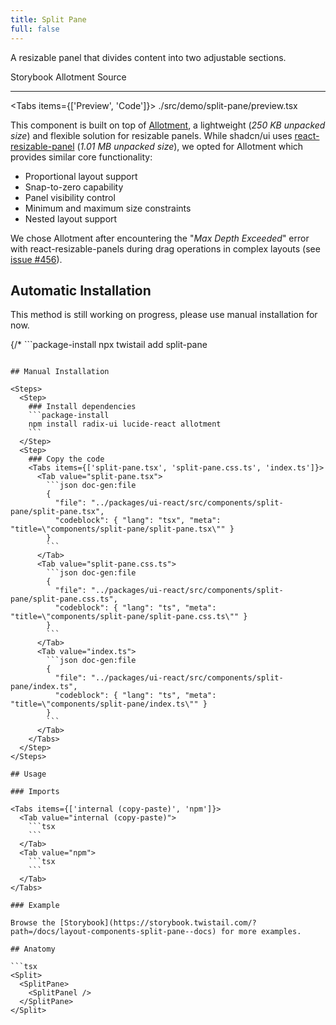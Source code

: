 ```yaml
---
title: Split Pane
full: false
---
```


A resizable panel that divides content into two adjustable sections.

<Badges>
  <BadgeLink href="https://storybook.twistail.com/?path=/docs/layout-components-split-pane--docs" external>
    Storybook
  </BadgeLink>
  <BadgeLink href="https://allotment.mulberryhousesoftware.com/docs/allotment" external>
    Allotment
  </BadgeLink>
  <BadgeLink href="https://github.com/riipandi/twistail/tree/main/packages/ui-react/src/components/split-pane" external>
    Source
  </BadgeLink>
</Badges>

---


<Tabs items={['Preview', 'Code']}>
  <Tab value="Preview" className="rounded-b-xl flex min-h-44 flex-wrap items-center justify-center gap-4 py-20 not-prose">
    <Demo />
  </Tab>
  <Tab value="Code">
    <include cwd lang="tsx">./src/demo/split-pane/preview.tsx</include>
  </Tab>
</Tabs>

This component is built on top of [Allotment](https://allotment.mulberryhousesoftware.com/?utm_source=twistail.com&utm_medium=website&utm_campaign=docs),
a lightweight (_250 KB unpacked size_) and flexible solution for resizable panels. While shadcn/ui uses
[react-resizable-panel](https://github.com/bvaughn/react-resizable-panels) (_1.01 MB unpacked size_),
we opted for Allotment which provides similar core functionality:

- Proportional layout support
- Snap-to-zero capability
- Panel visibility control
- Minimum and maximum size constraints
- Nested layout support

We chose Allotment after encountering the "_Max Depth Exceeded_" error with react-resizable-panels
during drag operations in complex layouts (see [issue #456](https://github.com/bvaughn/react-resizable-panels/issues/456)).

## Automatic Installation

<Callout type='warn'>
  This method is still working on progress, please use manual installation for now.
</Callout>

{/* ```package-install
npx twistail add split-pane
``` */}

## Manual Installation

<Steps>
  <Step>
    ### Install dependencies
    ```package-install
    npm install radix-ui lucide-react allotment
    ```
  </Step>
  <Step>
    ### Copy the code
    <Tabs items={['split-pane.tsx', 'split-pane.css.ts', 'index.ts']}>
      <Tab value="split-pane.tsx">
        ```json doc-gen:file
        {
          "file": "../packages/ui-react/src/components/split-pane/split-pane.tsx",
          "codeblock": { "lang": "tsx", "meta": "title=\"components/split-pane/split-pane.tsx\"" }
        }
        ```
      </Tab>
      <Tab value="split-pane.css.ts">
        ```json doc-gen:file
        {
          "file": "../packages/ui-react/src/components/split-pane/split-pane.css.ts",
          "codeblock": { "lang": "ts", "meta": "title=\"components/split-pane/split-pane.css.ts\"" }
        }
        ```
      </Tab>
      <Tab value="index.ts">
        ```json doc-gen:file
        {
          "file": "../packages/ui-react/src/components/split-pane/index.ts",
          "codeblock": { "lang": "ts", "meta": "title=\"components/split-pane/index.ts\"" }
        }
        ```
      </Tab>
    </Tabs>
  </Step>
</Steps>

## Usage

### Imports

<Tabs items={['internal (copy-paste)', 'npm']}>
  <Tab value="internal (copy-paste)">
    ```tsx
    ```
  </Tab>
  <Tab value="npm">
    ```tsx
    ```
  </Tab>
</Tabs>

### Example

Browse the [Storybook](https://storybook.twistail.com/?path=/docs/layout-components-split-pane--docs) for more examples.

## Anatomy

```tsx
<Split>
  <SplitPane>
    <SplitPanel />
  </SplitPane>
</Split>
```
